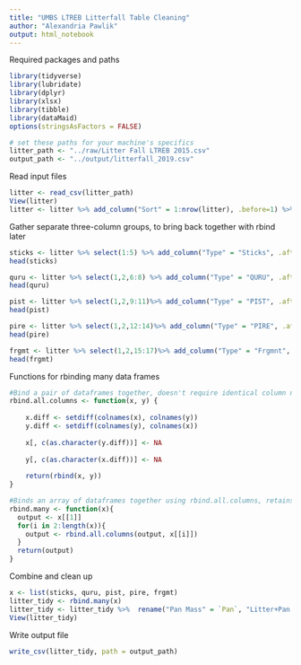 ```yaml
---
title: "UMBS LTREB Litterfall Table Cleaning"
author: "Alexandria Pawlik"
output: html_notebook
---
```


Required packages and paths
```r
library(tidyverse)
library(lubridate)
library(dplyr)
library(xlsx)
library(tibble)
library(dataMaid)
options(stringsAsFactors = FALSE)

# set these paths for your machine's specifics
litter_path <- "../raw/Litter Fall LTREB 2015.csv"
output_path <- "../output/litterfall_2019.csv"
```



Read input files
```r
litter <- read_csv(litter_path)
View(litter)
litter <- litter %>% add_column("Sort" = 1:nrow(litter), .before=1) %>% select(1:17)
```

Gather separate three-column groups, to bring back together with rbind later

```r
sticks <- litter %>% select(1:5) %>% add_column("Type" = "Sticks", .after = 2) %>% rename("Litter+Pan"= `Sticks+Pan`, "Pan" = `Pan`, "Litter Mass" = `Sticks Mass`)
head(sticks)

```

```r
quru <- litter %>% select(1,2,6:8) %>% add_column("Type" = "QURU", .after = 2) %>% rename("Litter+Pan"= `QURU+Pan`, "Pan" = `Pan_1`, "Litter Mass" = `QURU Mass`)
head(quru)
```

```r
pist <- litter %>% select(1,2,9:11)%>% add_column("Type" = "PIST", .after = 2) %>% rename("Litter+Pan"= `PIST+Pan`, "Pan" = `Pan_2`, "Litter Mass" = `PIST Mass`)
head(pist)
```

```r
pire <- litter %>% select(1,2,12:14)%>% add_column("Type" = "PIRE", .after = 2) %>% rename("Litter+Pan"= `PIRE+Pan`, "Pan" = `Pan_3`, "Litter Mass" = `PIRE Mass`)
head(pire)
```


```r
frgmt <- litter %>% select(1,2,15:17)%>% add_column("Type" = "Frgmnt", .after = 2) %>% rename("Litter+Pan"= `Frgmt+Pan`, "Pan" = `Pan_4`, "Litter Mass" = `Frgmt Mass`)
head(frgmt)
```

Functions for rbinding many data frames
```r
#Bind a pair of dataframes together, doesn't require identical column names (ie, unique column names across both dataframes) 
rbind.all.columns <- function(x, y) {
 
    x.diff <- setdiff(colnames(x), colnames(y))
    y.diff <- setdiff(colnames(y), colnames(x))
 
    x[, c(as.character(y.diff))] <- NA
 
    y[, c(as.character(x.diff))] <- NA
 
    return(rbind(x, y))
}

#Binds an array of dataframes together using rbind.all.columns, retains same functionality as rbind.all.columns. ***NOTE: input must be in format list(dataframe1, dataframe2, datframe3...)
rbind.many <- function(x){
  output <- x[[1]]
  for(i in 2:length(x)){
    output <- rbind.all.columns(output, x[[i]])
  }
  return(output)
}
```

Combine and clean up
```r
x <- list(sticks, quru, pist, pire, frgmt)
litter_tidy <- rbind.many(x)
litter_tidy <- litter_tidy %>%  rename("Pan Mass" = `Pan`, "Litter+Pan Mass" = `Litter+Pan`) %>% select(1:3, 6)%>% arrange(Plot) %>% mutate(Sort = c(1:nrow(litter_tidy))) 
View(litter_tidy)
```

Write output file
```r
write_csv(litter_tidy, path = output_path)
```






